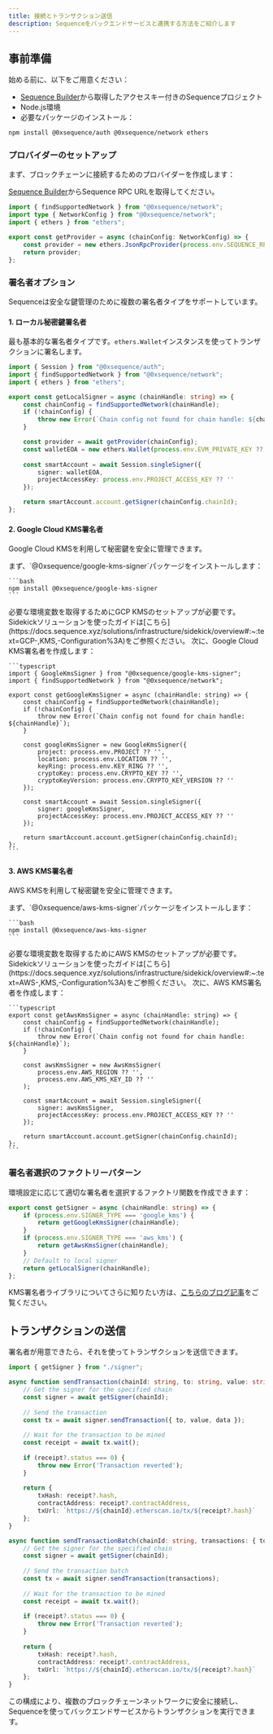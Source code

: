 ```yaml
---
title: 接続とトランザクション送信
description: Sequenceをバックエンドサービスと連携する方法をご紹介します
---
```


## 事前準備
始める前に、以下をご用意ください：
- [Sequence Builder](https://sequence.build)から取得したアクセスキー付きのSequenceプロジェクト
- Node.js環境
- 必要なパッケージのインストール：

```bash
npm install @0xsequence/auth @0xsequence/network ethers
```

### プロバイダーのセットアップ
まず、ブロックチェーンに接続するためのプロバイダーを作成します：

[Sequence Builder](https://sequence.build)からSequence RPC URLを取得してください。

```typescript
import { findSupportedNetwork } from "@0xsequence/network";
import type { NetworkConfig } from "@0xsequence/network";
import { ethers } from "ethers";

export const getProvider = async (chainConfig: NetworkConfig) => {
    const provider = new ethers.JsonRpcProvider(process.env.SEQUENCE_RPC_URL, chainConfig.chainId);
    return provider;
};
```

### 署名者オプション
Sequenceは安全な鍵管理のために複数の署名者タイプをサポートしています。

#### 1. ローカル秘密鍵署名者
最も基本的な署名者タイプです。`ethers.Wallet`インスタンスを使ってトランザクションに署名します。

```typescript
import { Session } from "@0xsequence/auth";
import { findSupportedNetwork } from "@0xsequence/network";
import { ethers } from "ethers";

export const getLocalSigner = async (chainHandle: string) => {
    const chainConfig = findSupportedNetwork(chainHandle);
    if (!chainConfig) {
        throw new Error(`Chain config not found for chain handle: ${chainHandle}`);
    }

    const provider = await getProvider(chainConfig);
    const walletEOA = new ethers.Wallet(process.env.EVM_PRIVATE_KEY ?? '', provider);
    
    const smartAccount = await Session.singleSigner({
        signer: walletEOA,
        projectAccessKey: process.env.PROJECT_ACCESS_KEY ?? ''
    });

    return smartAccount.account.getSigner(chainConfig.chainId);
};
```

#### 2. Google Cloud KMS署名者
Google Cloud KMSを利用して秘密鍵を安全に管理できます。

<Steps>
  <Step>
    まず、`@0xsequence/google-kms-signer`パッケージをインストールします：

    ```bash
    npm install @0xsequence/google-kms-signer
    ```
  </Step>

  <Step>
    必要な環境変数を取得するためにGCP KMSのセットアップが必要です。
    Sidekickソリューションを使ったガイドは[こちら](https://docs.sequence.xyz/solutions/infrastructure/sidekick/overview#:~:text=GCP-,KMS,-Configuration%3A)をご参照ください。
  </Step>

  <Step>
    次に、Google Cloud KMS署名者を作成します：

    ```typescript
    import { GoogleKmsSigner } from "@0xsequence/google-kms-signer";
    import { findSupportedNetwork } from "@0xsequence/network";

    export const getGoogleKmsSigner = async (chainHandle: string) => {
        const chainConfig = findSupportedNetwork(chainHandle);
        if (!chainConfig) {
            throw new Error(`Chain config not found for chain handle: ${chainHandle}`);
        }

        const googleKmsSigner = new GoogleKmsSigner({
            project: process.env.PROJECT ?? '',
            location: process.env.LOCATION ?? '',
            keyRing: process.env.KEY_RING ?? '',
            cryptoKey: process.env.CRYPTO_KEY ?? '',
            cryptoKeyVersion: process.env.CRYPTO_KEY_VERSION ?? ''
        });

        const smartAccount = await Session.singleSigner({
            signer: googleKmsSigner,
            projectAccessKey: process.env.PROJECT_ACCESS_KEY ?? ''
        });

        return smartAccount.account.getSigner(chainConfig.chainId);
    };
    ```
  </Step>
</Steps>

#### 3. AWS KMS署名者
AWS KMSを利用して秘密鍵を安全に管理できます。

<Steps>
  <Step>
    まず、`@0xsequence/aws-kms-signer`パッケージをインストールします：

    ```bash
    npm install @0xsequence/aws-kms-signer
    ```
  </Step>

  <Step>
    必要な環境変数を取得するためにAWS KMSのセットアップが必要です。
    Sidekickソリューションを使ったガイドは[こちら](https://docs.sequence.xyz/solutions/infrastructure/sidekick/overview#:~:text=AWS-,KMS,-Configuration%3A)をご参照ください。
  </Step>

  <Step>
    次に、AWS KMS署名者を作成します：

    ```typescript
    export const getAwsKmsSigner = async (chainHandle: string) => {
        const chainConfig = findSupportedNetwork(chainHandle);
        if (!chainConfig) {
            throw new Error(`Chain config not found for chain handle: ${chainHandle}`);
        }

        const awsKmsSigner = new AwsKmsSigner(
            process.env.AWS_REGION ?? '',
            process.env.AWS_KMS_KEY_ID ?? ''
        );

        const smartAccount = await Session.singleSigner({
            signer: awsKmsSigner,
            projectAccessKey: process.env.PROJECT_ACCESS_KEY ?? ''
        });

        return smartAccount.account.getSigner(chainConfig.chainId);
    };
    ```
  </Step>
</Steps>

### 署名者選択のファクトリーパターン
環境設定に応じて適切な署名者を選択するファクトリ関数を作成できます：

```typescript
export const getSigner = async (chainHandle: string) => {
    if (process.env.SIGNER_TYPE === 'google_kms') { 
        return getGoogleKmsSigner(chainHandle);
    } 
    if (process.env.SIGNER_TYPE === 'aws_kms') {
        return getAwsKmsSigner(chainHandle);
    }
    // Default to local signer
    return getLocalSigner(chainHandle);
};
```

KMS署名者ライブラリについてさらに知りたい方は、[こちらのブログ記事](https://labs.sequence.xyz/secure-backend-wallets-cloud-kms/)をご覧ください。

## トランザクションの送信
署名者が用意できたら、それを使ってトランザクションを送信できます。

```typescript
import { getSigner } from "./signer";

async function sendTransaction(chainId: string, to: string, value: string, data: string) {
    // Get the signer for the specified chain
    const signer = await getSigner(chainId);
    
    // Send the transaction
    const tx = await signer.sendTransaction({ to, value, data });
    
    // Wait for the transaction to be mined
    const receipt = await tx.wait();
    
    if (receipt?.status === 0) {
        throw new Error('Transaction reverted');
    }
    
    return {
        txHash: receipt?.hash,
        contractAddress: receipt?.contractAddress,
        txUrl: `https://${chainId}.etherscan.io/tx/${receipt?.hash}`
    };
}

async function sendTransactionBatch(chainId: string, transactions: { to: string, value: string, data: string }[]) {
    // Get the signer for the specified chain
    const signer = await getSigner(chainId);
    
    // Send the transaction batch
    const tx = await signer.sendTransaction(transactions);
    
    // Wait for the transaction to be mined
    const receipt = await tx.wait();
    
    if (receipt?.status === 0) {
        throw new Error('Transaction reverted');
    }
    
    return {
        txHash: receipt?.hash,
        contractAddress: receipt?.contractAddress,
        txUrl: `https://${chainId}.etherscan.io/tx/${receipt?.hash}`
    };
}
```

この構成により、複数のブロックチェーンネットワークに安全に接続し、Sequenceを使ってバックエンドサービスからトランザクションを実行できます。